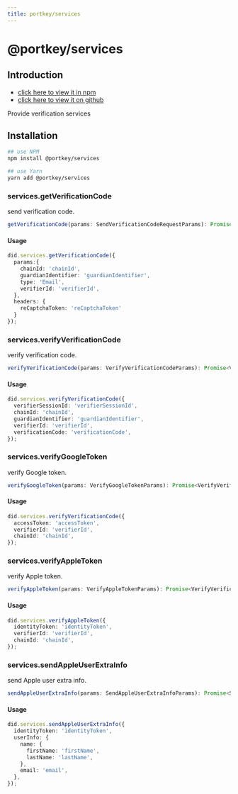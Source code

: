 ```yaml
---
title: portkey/services
---
```


# @portkey/services

## Introduction

- [click here to view it in npm](https://www.npmjs.com/package/@portkey/services)
- [click here to view it on github](https://github.com/Portkey-Wallet/portkey-web/blob/master/packages/services/README.md)

Provide verification services

## Installation

```bash
## use NPM
npm install @portkey/services

## use Yarn
yarn add @portkey/services
```

### services.getVerificationCode

send verification code.

```typescript
getVerificationCode(params: SendVerificationCodeRequestParams): Promise<SendVerificationCodeResult>;
```

#### Usage
```typescript
did.services.getVerificationCode({
  params:{
    chainId: 'chainId',
    guardianIdentifier: 'guardianIdentifier',
    type: 'Email',
    verifierId: 'verifierId',
  },
  headers: {
    reCaptchaToken: 'reCaptchaToken'
  }
});
```

### services.verifyVerificationCode

verify verification code.

```typescript
verifyVerificationCode(params: VerifyVerificationCodeParams): Promise<VerifyVerificationCodeResult>;
```

#### Usage

```typescript
did.services.verifyVerificationCode({
  verifierSessionId: 'verifierSessionId',
  chainId: 'chainId',
  guardianIdentifier: 'guardianIdentifier',
  verifierId: 'verifierId',
  verificationCode: 'verificationCode',
});
```

### services.verifyGoogleToken
verify Google token.

```typescript
verifyGoogleToken(params: VerifyGoogleTokenParams): Promise<VerifyVerificationCodeResult>;
```

#### Usage
```typescript
did.services.verifyVerificationCode({
  accessToken: 'accessToken',
  verifierId: 'verifierId',
  chainId: 'chainId',
});
```

### services.verifyAppleToken

verify Apple token.

```typescript
verifyAppleToken(params: VerifyAppleTokenParams): Promise<VerifyVerificationCodeResult>;
```

#### Usage

```typescript
did.services.verifyAppleToken({
  identityToken: 'identityToken',
  verifierId: 'verifierId',
  chainId: 'chainId',
});
```

### services.sendAppleUserExtraInfo

send Apple user extra info.

```typescript
sendAppleUserExtraInfo(params: SendAppleUserExtraInfoParams): Promise<SendAppleUserExtraInfoResult>;
```

#### Usage
```typescript
did.services.sendAppleUserExtraInfo({
  identityToken: 'identityToken',
  userInfo: {
    name: {
      firstName: 'firstName',
      lastName: 'lastName',
    },
    email: 'email',
  },
});
```